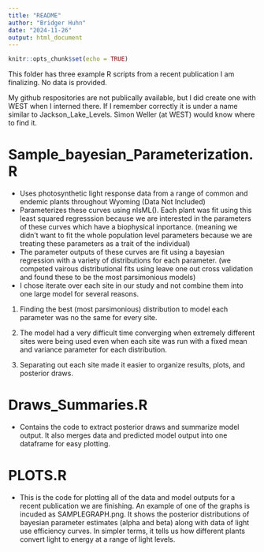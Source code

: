 ```yaml
---
title: "README"
author: "Bridger Huhn"
date: "2024-11-26"
output: html_document
---
```


```r
knitr::opts_chunk$set(echo = TRUE)
```

 This folder has three example R scripts from a recent publication I am finalizing. No data is provided.

 My github respositories are not publically available, but I did create one with WEST when I interned there. If I remember correctly it is under a name similar to Jackson_Lake_Levels. Simon Weller (at WEST) would know where to find it. 



# Sample_bayesian_Parameterization.R
 - Uses photosynthetic light response data from a range of common and endemic plants throughout Wyoming (Data Not Included)
 - Parameterizes these curves using nlsML(). Each plant was fit using this least squared regresssion because we are interested in the parameters of these curves which have a biophysical inportance. (meaning we didn't want to fit the whole population level parameters because we are treating these parameters as a trait of the individual)
 - The parameter outputs of these curves are fit using a bayesian regression with a variety of distributions for each parameter. (we competed vairous distributional fits using leave one out cross validation and found these to be the most parsimonious models)
- I chose iterate over each site in our study and not combine them into one large model for several reasons.

1.  Finding the best (most parsimonious) distribution to model each parameter was no the same for every site.

2. The model had a very difficult time converging when extremely different sites were being used even when each site was run with a fixed mean and variance parameter for each distribution.
3.  Separating out each site made it easier to organize results, plots, and posterior draws.

# Draws_Summaries.R
 - Contains the code to extract posterior draws and summarize model output. It also merges data and predicted model output into one dataframe for easy plotting.

# PLOTS.R
 - This is the code for plotting all of the data and model outputs for a recent publication we are finishing. An example of one of the graphs is incuded as SAMPLEGRAPH.png. It shows the posterior distributions of bayesian parameter estimates (alpha and beta) along with data of light use efficiency curves. In simpler terms, it tells us how different plants convert light to energy at a range of light levels.